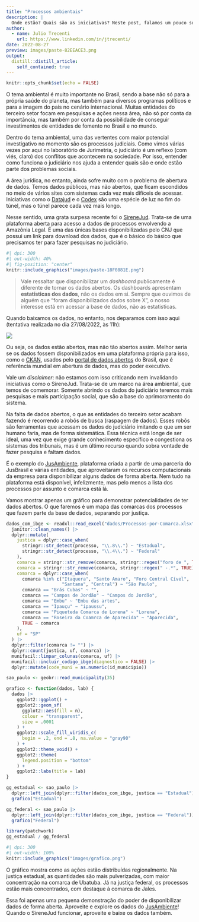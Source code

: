 ```yaml
---
title: "Processos ambientais"
description: |
  Onde estão? Quais são as iniciativas? Neste post, falamos um pouco sobre esse tema.
author:
  - name: Julio Trecenti
    url: https://www.linkedin.com/in/jtrecenti/
date: 2022-08-27
preview: images/paste-82EEACE3.png
output:
  distill::distill_article:
    self_contained: true
---
```


```r
knitr::opts_chunk$set(echo = FALSE)
```

O tema ambiental é muito importante no Brasil, sendo a base não só para a própria saúde do planeta, mas também para diversos programas políticos e para a imagem do país no cenário internacional. Muitas entidades do terceiro setor focam em pesquisas e ações nessa área, não só por conta da importância, mas também por conta da possibilidade de conseguir investimentos de entidades de fomento no Brasil e no mundo.

Dentro do tema ambiental, uma das vertentes com maior potencial investigativo no momento são os processos judiciais. Como vimos várias vezes por aqui no laboratório de Jurimetria, o judiciário é um reflexo (com viés, claro) dos conflitos que acontecem na sociedade. Por isso, entender como funciona o judiciário nos ajuda a entender quais são e onde estão parte dos problemas sociais.

A área jurídica, no entanto, ainda sofre muito com o problema de abertura de dados. Temos dados públicos, mas não abertos, que ficam escondidos no meio de vários sites com sistemas cada vez mais difíceis de acessar. Iniciativas como o [Datajud](https://www.cnj.jus.br/sistemas/datajud/) e o [Codex](https://atos.cnj.jus.br/atos/detalhar/4417) são uma espécie de luz no fim do túnel, mas o túnel parece cada vez mais longo.

Nesse sentido, uma grata surpesa recente foi o [SireneJud](https://sirenejud.cnj.jus.br/). Trata-se de uma plataforma aberta para acesso a dados de processos envolvendo a Amazônia Legal. É uma das únicas bases disponibilizadas pelo CNJ que possui um link para download dos dados, que é o básico do básico que precisamos ter para fazer pesquisas no judiciário.

```r
#| dpi: 300
#| out-width: 40%
#| fig-position: "center"
knitr::include_graphics("images/paste-18F0881E.png")
```

> Vale ressaltar que disponibilizar um *dashboard* publicamente é diferente de tornar os dados abertos. Os dashboards apresentam **estatísticas dos dados**, não os dados em si. Sempre que ouvimos de alguém que "foram disponibilizados dados sobre X", o nosso interesse está em acessar a base de dados, não as estatisticas.

Quando baixamos os dados, no entanto, nos deparamos com isso aqui (tentativa realizada no dia 27/08/2022, às 11h):

![](images/paste-182D66AA.png)

Ou seja, os dados estão abertos, mas não tão abertos assim. Melhor seria se os dados fossem disponibilizados em uma plataforma própria para isso, como o [CKAN](https://ckan.org/), usados pelo [portal de dados abertos](https://dados.gov.br) do Brasil, que é referência mundial em abertura de dados, mas do poder executivo.

Vale um *disclaimer*: não estamos com isso criticando nem invalidando iniciativas como o SireneJud. Trata-se de um marco na área ambiental, que temos de comemorar. Somente abrindo os dados do judiciário teremos mais pesquisas e mais participação social, que são a base do aprimoramento do sistema.

Na falta de dados abertos, o que as entidades do terceiro setor acabam fazendo é recorrendo a robôs de busca (raspagem de dados). Esses robôs são ferramentas que acessam os dados do judiciário imitando o que um ser humano faria, mas de forma sistemática. Essa técnica está longe de ser ideal, uma vez que exige grande conhecimento específico e congestiona os sistemas dos tribunais, mas é um último recurso quando sobra vontade de fazer pesquisa e faltam dados.

É o exemplo do [JusAmbiente](https://www.jusbrasil.com.br/jusambiente), plataforma criada a partir de uma parceria do JusBrasil e várias entidades, que aproveitaram os recursos computacionais da empresa para disponibilizar alguns dados de forma aberta. Nem tudo na plataforma está disponível, infelizmente, mas pelo menos a lista dos processos por assunto e comarca está lá.

Vamos mostrar apenas um gráfico para demonstrar potencialidades de ter dados abertos. O que faremos é um mapa das comarcas dos processos que fazem parte da base de dados, separando por justiça.

```r
dados_com_ibge <- readxl::read_excel("dados/Processos-por-Comarca.xlsx") |> 
  janitor::clean_names() |> 
  dplyr::mutate(
    justica = dplyr::case_when(
      stringr::str_detect(processo, "\\.8\\.") ~ "Estadual",
      stringr::str_detect(processo, "\\.4\\.") ~ "Federal"
    ),
    comarca = stringr::str_remove(comarca, stringr::regex("foro de ", TRUE)),
    comarca = stringr::str_remove(comarca, stringr::regex(" -.*", TRUE)),
    comarca = dplyr::case_when(
      comarca %in% c("Itaquera", "Santo Amaro", "Foro Central Cível",
                     "Santana", "Central") ~ "São Paulo",
      comarca == "Brás Cubas" ~ "",
      comarca == "Campos de Jordão" ~ "Campos do Jordão",
      comarca == "Embu" ~ "Embu das artes",
      comarca == "Ipauçu" ~ "ipaussu",
      comarca == "Piqueteda Comarca de Lorena" ~ "Lorena",
      comarca == "Roseira da Coamrca de Aparecida" ~ "Aparecida",
      TRUE ~ comarca
    ),
    uf = "SP"
  ) |> 
  dplyr::filter(comarca != "") |> 
  dplyr::count(justica, uf, comarca) |> 
  munifacil::limpar_colunas(comarca, uf) |> 
  munifacil::incluir_codigo_ibge(diagnostico = FALSE) |> 
  dplyr::mutate(code_muni = as.numeric(id_municipio))

sao_paulo <- geobr::read_municipality(35)

grafico <- function(dados, lab) {
  dados |> 
    ggplot2::ggplot() +
    ggplot2::geom_sf(
      ggplot2::aes(fill = n), 
      colour = "transparent",
      size = .0001
    ) +
    ggplot2::scale_fill_viridis_c(
      begin = .2, end = .8, na.value = "gray90"
    ) +
    ggplot2::theme_void() +
    ggplot2::theme(
      legend.position = "bottom"
    ) +
    ggplot2::labs(title = lab)
}

gg_estadual <- sao_paulo |> 
  dplyr::left_join(dplyr::filter(dados_com_ibge, justica == "Estadual")) |> 
  grafico("Estadual")

gg_federal <- sao_paulo |> 
  dplyr::left_join(dplyr::filter(dados_com_ibge, justica == "Federal")) |> 
  grafico("Federal")

library(patchwork)
gg_estadual / gg_federal
```

```r
#| dpi: 300
#| out-width: 100%
knitr::include_graphics("images/grafico.png")
```

O gráfico mostra como as ações estão distribuídas regionalmente. Na justiça estadual, as quantidades são mais pulverizadas, com maior concentração na comarca de Ubatuba. Já na justiça federal, os processos estão mais concentrados, com destaque à comarca de Jales.

Essa foi apenas uma pequena demonstração do poder de disponibilizar dados de forma aberta. Aproveite e explore os dados do [JusAmbiente](https://www.jusbrasil.com.br/jusambiente)! Quando o SireneJud funcionar, aproveite e baixe os dados também.
